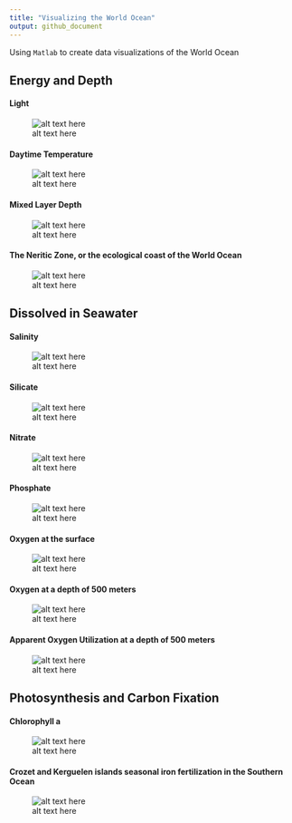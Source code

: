 ```yaml
---
title: "Visualizing the World Ocean"
output: github_document
---
```


Using `Matlab` to create data visualizations of the World Ocean

## Energy and Depth

#### Light
![alt text here](https://raw.githubusercontent.com/dirediredock/Ocean_Maps/master/LightGIF.gif)

#### Daytime Temperature
![alt text here](https://raw.githubusercontent.com/dirediredock/Ocean_Maps/master/DayTemperatureGIF.gif)

#### Mixed Layer Depth
![alt text here](https://raw.githubusercontent.com/dirediredock/Ocean_Maps/master/MixedLayerDepthGIF.gif)

#### The Neritic Zone, or the ecological coast of the World Ocean
![alt text here](https://raw.githubusercontent.com/dirediredock/Ocean_Maps/master/NeriticZone.png)

## Dissolved in Seawater

#### Salinity
![alt text here](https://raw.githubusercontent.com/dirediredock/Ocean_Maps/master/SalinityGIF.gif)

#### Silicate
![alt text here](https://raw.githubusercontent.com/dirediredock/Ocean_Maps/master/SilicateGIF.gif)

#### Nitrate
![alt text here](https://raw.githubusercontent.com/dirediredock/Ocean_Maps/master/NitrateGIF.gif)

#### Phosphate
![alt text here](https://raw.githubusercontent.com/dirediredock/Ocean_Maps/master/PhosphateGIF.gif)

#### Oxygen at the surface
![alt text here](https://raw.githubusercontent.com/dirediredock/Ocean_Maps/master/SurfaceOxygenGIF.gif)

#### Oxygen at a depth of 500 meters 
![alt text here](https://raw.githubusercontent.com/dirediredock/Ocean_Maps/master/500deepOxygenGIF.gif)

#### Apparent Oxygen Utilization at a depth of 500 meters 
![alt text here](https://raw.githubusercontent.com/dirediredock/Ocean_Maps/master/500depthRespirationGIF.gif)

## Photosynthesis and Carbon Fixation

#### Chlorophyll a
![alt text here](https://raw.githubusercontent.com/dirediredock/Ocean_Maps/master/ChlorophyllGIF.gif)

#### Crozet and Kerguelen islands seasonal iron fertilization in the Southern Ocean
![alt text here](https://raw.githubusercontent.com/dirediredock/Ocean_Maps/master/KerguelenGIF.gif)

